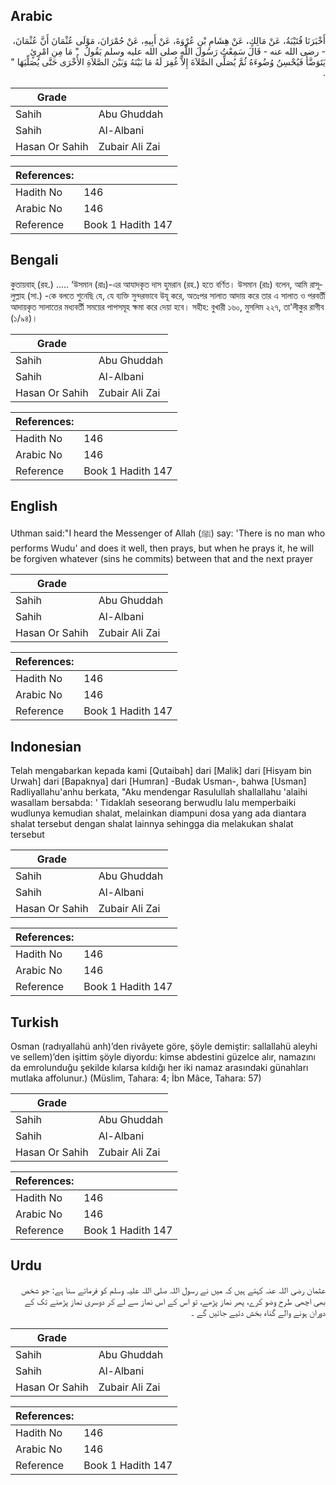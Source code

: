 ## Arabic


<div dir="rtl" lang="ar" style={{fontSize:'larger',backgroundColor:'#f8f9fa',padding:20}}>
أَخْبَرَنَا قُتَيْبَةُ، عَنْ مَالِكٍ، عَنْ هِشَامِ بْنِ عُرْوَةَ، عَنْ أَبِيهِ، عَنْ حُمْرَانَ، مَوْلَى عُثْمَانَ أَنَّ عُثْمَانَ، - رضى الله عنه - قَالَ سَمِعْتُ رَسُولَ اللَّهِ صلى الله عليه وسلم يَقُولُ ‏ "‏ مَا مِنِ امْرِئٍ يَتَوَضَّأُ فَيُحْسِنُ وُضُوءَهُ ثُمَّ يُصَلِّي الصَّلاَةَ إِلاَّ غُفِرَ لَهُ مَا بَيْنَهُ وَبَيْنَ الصَّلاَةِ الأُخْرَى حَتَّى يُصَلِّيَهَا ‏"‏ ‏.‏
</div>
<div style={{backgroundColor:'#f8f9fa',padding:20, marginBottom: 10}}><table> <thead> <tr> <th>Grade</th> <th></th> </tr> </thead> <tbody> <tr><td>Sahih</td><td>Abu Ghuddah</td></tr><tr><td>Sahih</td><td>Al-Albani</td></tr><tr><td>Hasan Or Sahih</td><td>Zubair Ali Zai</td></tr></tbody></table><table> <thead> <tr> <th>References:</th> <th></th> </tr> </thead> <tbody><tr><td>Hadith No</td><td>146</td></tr><tr><td>Arabic No</td><td>146</td></tr><tr><td>Reference</td><td>Book 1 Hadith 147</td></tr></tbody></table></div>

## Bengali


<div dir="ltr" lang="bn" style={{fontSize:'larger',backgroundColor:'#f8f9fa',padding:20}}>
কুতায়বাহ্ (রহ.) ..... ‘উসমান (রাঃ)-এর আযাদকৃত দাস হুমরান (রহ.) হতে বর্ণিত। উসমান (রাঃ) বলেন, আমি রাসূলুল্লাহ (সা.) -কে বলতে শুনেছি যে, যে ব্যক্তি সুন্দরভাবে উযূ করে, অতঃপর সালাত আদায় করে তার এ সালাত ও পরবর্তী আদায়কৃত সালাতের মধ্যবর্তী সময়ের পাপসমূহ ক্ষমা করে দেয়া হবে। সহীহ: বুখারী ১৬০, মুসলিম ২২৭, তা'লীকুর রাগীব (১/৯৪)।
</div>
<div style={{backgroundColor:'#f8f9fa',padding:20, marginBottom: 10}}><table> <thead> <tr> <th>Grade</th> <th></th> </tr> </thead> <tbody> <tr><td>Sahih</td><td>Abu Ghuddah</td></tr><tr><td>Sahih</td><td>Al-Albani</td></tr><tr><td>Hasan Or Sahih</td><td>Zubair Ali Zai</td></tr></tbody></table><table> <thead> <tr> <th>References:</th> <th></th> </tr> </thead> <tbody><tr><td>Hadith No</td><td>146</td></tr><tr><td>Arabic No</td><td>146</td></tr><tr><td>Reference</td><td>Book 1 Hadith 147</td></tr></tbody></table></div>

## English


<div dir="ltr" lang="en" style={{fontSize:'larger',backgroundColor:'#f8f9fa',padding:20}}>
Uthman said:"I heard the Messenger of Allah (ﷺ) say: 'There is no man who performs Wudu' and does it well, then prays, but when he prays it, he will be forgiven whatever (sins he commits) between that and the next prayer
</div>
<div style={{backgroundColor:'#f8f9fa',padding:20, marginBottom: 10}}><table> <thead> <tr> <th>Grade</th> <th></th> </tr> </thead> <tbody> <tr><td>Sahih</td><td>Abu Ghuddah</td></tr><tr><td>Sahih</td><td>Al-Albani</td></tr><tr><td>Hasan Or Sahih</td><td>Zubair Ali Zai</td></tr></tbody></table><table> <thead> <tr> <th>References:</th> <th></th> </tr> </thead> <tbody><tr><td>Hadith No</td><td>146</td></tr><tr><td>Arabic No</td><td>146</td></tr><tr><td>Reference</td><td>Book 1 Hadith 147</td></tr></tbody></table></div>

## Indonesian


<div dir="ltr" lang="id" style={{fontSize:'larger',backgroundColor:'#f8f9fa',padding:20}}>
Telah mengabarkan kepada kami [Qutaibah] dari [Malik] dari [Hisyam bin Urwah] dari [Bapaknya] dari [Humran] -Budak Usman-, bahwa [Usman] Radliyallahu'anhu berkata, "Aku mendengar Rasulullah shallallahu 'alaihi wasallam bersabda: ' Tidaklah seseorang berwudlu lalu memperbaiki wudlunya kemudian shalat, melainkan diampuni dosa yang ada diantara shalat tersebut dengan shalat lainnya sehingga dia melakukan shalat tersebut
</div>
<div style={{backgroundColor:'#f8f9fa',padding:20, marginBottom: 10}}><table> <thead> <tr> <th>Grade</th> <th></th> </tr> </thead> <tbody> <tr><td>Sahih</td><td>Abu Ghuddah</td></tr><tr><td>Sahih</td><td>Al-Albani</td></tr><tr><td>Hasan Or Sahih</td><td>Zubair Ali Zai</td></tr></tbody></table><table> <thead> <tr> <th>References:</th> <th></th> </tr> </thead> <tbody><tr><td>Hadith No</td><td>146</td></tr><tr><td>Arabic No</td><td>146</td></tr><tr><td>Reference</td><td>Book 1 Hadith 147</td></tr></tbody></table></div>

## Turkish


<div dir="ltr" lang="tr" style={{fontSize:'larger',backgroundColor:'#f8f9fa',padding:20}}>
Osman (radıyallahü anh)’den rivâyete göre, şöyle demiştir: sallallahü aleyhi ve sellem)’den işittim şöyle diyordu: kimse abdestini güzelce alır, namazını da emrolunduğu şekilde kılarsa kıldığı her iki namaz arasındaki günahları mutlaka affolunur.) (Müslim, Tahara: 4; İbn Mâce, Tahara: 57)
</div>
<div style={{backgroundColor:'#f8f9fa',padding:20, marginBottom: 10}}><table> <thead> <tr> <th>Grade</th> <th></th> </tr> </thead> <tbody> <tr><td>Sahih</td><td>Abu Ghuddah</td></tr><tr><td>Sahih</td><td>Al-Albani</td></tr><tr><td>Hasan Or Sahih</td><td>Zubair Ali Zai</td></tr></tbody></table><table> <thead> <tr> <th>References:</th> <th></th> </tr> </thead> <tbody><tr><td>Hadith No</td><td>146</td></tr><tr><td>Arabic No</td><td>146</td></tr><tr><td>Reference</td><td>Book 1 Hadith 147</td></tr></tbody></table></div>

## Urdu


<div dir="rtl" lang="ur" style={{fontSize:'larger',backgroundColor:'#f8f9fa',padding:20}}>
عثمان رضی اللہ عنہ کہتے ہیں کہ میں نے رسول اللہ صلی اللہ علیہ وسلم کو فرماتے سنا ہے: جو شخص بھی اچھی طرح وضو کرے، پھر نماز پڑھے، تو اس کے اس نماز سے لے کر دوسری نماز پڑھنے تک کے دوران ہونے والے گناہ بخش دئیے جائیں گے ۔
</div>
<div style={{backgroundColor:'#f8f9fa',padding:20, marginBottom: 10}}><table> <thead> <tr> <th>Grade</th> <th></th> </tr> </thead> <tbody> <tr><td>Sahih</td><td>Abu Ghuddah</td></tr><tr><td>Sahih</td><td>Al-Albani</td></tr><tr><td>Hasan Or Sahih</td><td>Zubair Ali Zai</td></tr></tbody></table><table> <thead> <tr> <th>References:</th> <th></th> </tr> </thead> <tbody><tr><td>Hadith No</td><td>146</td></tr><tr><td>Arabic No</td><td>146</td></tr><tr><td>Reference</td><td>Book 1 Hadith 147</td></tr></tbody></table></div>